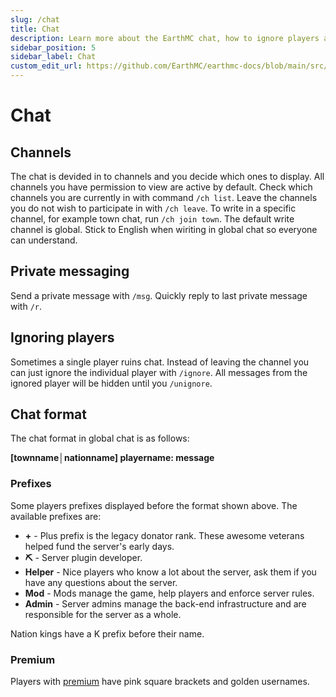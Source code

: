 ---
slug: /chat
title: Chat
description: Learn more about the EarthMC chat, how to ignore players and switch channels.
sidebar_position: 5
sidebar_label: Chat
custom_edit_url: https://github.com/EarthMC/earthmc-docs/blob/main/src/docs/chat.mdx
---
# Chat
## Channels
The chat is devided in to channels and you decide which ones to display. All channels you have permission to view are active by default. Check which channels you are currently in with command `/ch list`. Leave the channels you do not wish to participate in with `/ch leave`. To write in a specific channel, for example town chat, run `/ch join town`. The default write channel is global. Stick to English when wiriting in global chat so everyone can understand.

## Private messaging
Send a private message with `/msg`. Quickly reply to last private message with `/r`. 

## Ignoring players
Sometimes a single player ruins chat. Instead of leaving the channel you can just ignore the individual player with `/ignore`. All messages from the ignored player will be hidden until you `/unignore`.

## Chat format
The chat format in global chat is as follows:

**[townname│nationname] playername: message**

### Prefixes
Some players prefixes displayed before the format shown above. The available prefixes are:
* **+** - Plus prefix is the legacy donator rank. These awesome veterans helped fund the server's early days.
* **⛏** - Server plugin developer.
* **Helper** - Nice players who know a lot about the server, ask them if you have any questions about the server.
* **Mod** - Mods manage the game, help players and enforce server rules. 
* **Admin** - Server admins manage the back-end infrastructure and are responsible for the server as a whole. 

Nation kings have a K prefix before their name.

### Premium
Players with [premium](https://earthmc.net/premium/) have pink square brackets and golden usernames.